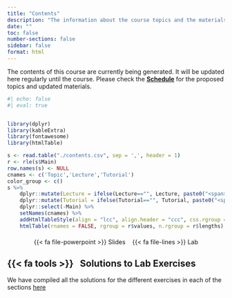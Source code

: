 ```yaml
---
title: "Contents"
description: "The information about the course topics and the materials related to each topic can be found here"
date: ""
toc: false
number-sections: false
sidebar: false
format: html
---
```


::: {.callout-note} 

The contents of this course are currently being generated. It will be updated here regularly until the course. 
Please check the [**Schedule**](https://nbisweden.github.io/workshop-workshop-infravis/r-plots/home_schedule.html) for the proposed topics and updated materials.

:::

```r
#| echo: false
#| eval: true


library(dplyr)
library(kableExtra)
library(fontawesome)
library(htmlTable)

s <- read.table("./contents.csv", sep = ',', header = 1)
r <- rle(s$Main)
row.names(s) <- NULL
cnames <- c('Topic','Lecture','Tutorial')
color_group <- c()
s %>%
    dplyr::mutate(Lecture = ifelse(Lecture=="", Lecture, paste0("<span><a class='marker' href='", Lecture, "'>", fa("fas fa-file-powerpoint"), "</a></span>"))) %>%
    dplyr::mutate(Tutorial = ifelse(Tutorial=="", Tutorial, paste0("<span><a class='marker' href='", Tutorial, "'>", fa("fas fa-file-lines"), "</a></span>"))) %>%
    dplyr::select(-Main) %>%
    setNames(cnames) %>%
    addHtmlTableStyle(align = "lcc", align.header = "ccc", css.rgroup = "color:#4d6804;font-weight:800;", css.cell = "padding-right:1em;") %>%
    htmlTable(rnames = FALSE, rgroup = r$values, n.rgroup = r$lengths)
```


<!-- marker legend -->
<p class="small" style="margin-top:20px;text-align:center;">
<span>
<span style="margin-left:6px; margin-right:6px;">
{{< fa file-powerpoint >}}  Slides
</span>
<span style="margin-left:6px; margin-right:6px;">
{{< fa file-lines >}}  Lab
</span>
</span>
</p>

:::{.callout-tip icon="false" collapse="true"}
## {{< fa tools >}} &nbsp; Solutions to Lab Exercises

We have compiled all the solutions for the different exercises in each of the sections [here](topics/lab_solutions.html)
:::
